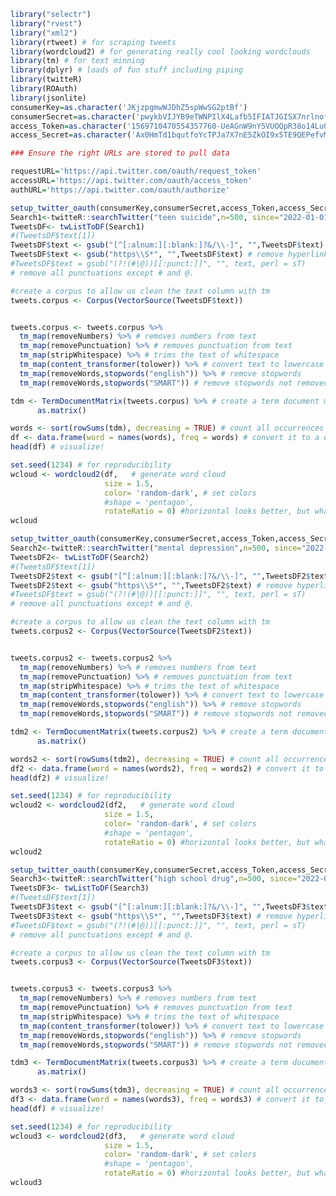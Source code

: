 ```r
library("selectr")
library("rvest")
library("xml2")
library(rtweet) # for scraping tweets
library(wordcloud2) # for generating really cool looking wordclouds
library(tm) # for text minning
library(dplyr) # loads of fun stuff including piping
library(twitteR)
library(ROAuth)
library(jsonlite)
consumerKey=as.character('JKjzpgmwWJDhZ5spWwSG2ptBf')
consumerSecret=as.character('pwykbVIJYB9eTWNPIlX4Lafb5IFIATJGISX7nrlnof1xEl963x')
access_Token=as.character('1569710470554357760-UeAGnW9nY5VUOQpR38o14Lu0u1m01X')
access_Secret=as.character('Ax0HmTd1bqutfoYcTPJa7X7nE5ZkOI9x5TE9QEPefvM0l')

### Ensure the right URLs are stored to pull data

requestURL='https://api.twitter.com/oauth/request_token'
accessURL='https://api.twitter.com/oauth/access_token'
authURL='https://api.twitter.com/oauth/authorize'

setup_twitter_oauth(consumerKey,consumerSecret,access_Token,access_Secret)
Search1<-twitteR::searchTwitter("teen suicide",n=500, since="2022-01-01")
TweetsDF<- twListToDF(Search1)
#(TweetsDF$text[1])
TweetsDF$text <- gsub("[^[:alnum:][:blank:]?&/\\-]", "",TweetsDF$text) # remove alphanumeric characters 
TweetsDF$text <- gsub("https\\S*", "",TweetsDF$text) # remove hyperlinks
#TweetsDF$text = gsub("(?!(#|@))[[:punct:]]", "", text, perl = sT) 
# remove all punctuations except # and @. 

#create a corpus to allow us clean the text column with tm
tweets.corpus <- Corpus(VectorSource(TweetsDF$text))


tweets.corpus <- tweets.corpus %>%
  tm_map(removeNumbers) %>% # removes numbers from text
  tm_map(removePunctuation) %>% # removes punctuation from text
  tm_map(stripWhitespace) %>% # trims the text of whitespace
  tm_map(content_transformer(tolower)) %>% # convert text to lowercase
  tm_map(removeWords,stopwords("english")) %>% # remove stopwords
  tm_map(removeWords,stopwords("SMART")) # remove stopwords not removed from previous line

tdm <- TermDocumentMatrix(tweets.corpus) %>% # create a term document matrix
      as.matrix()

words <- sort(rowSums(tdm), decreasing = TRUE) # count all occurrences of each word and group them
df <- data.frame(word = names(words), freq = words) # convert it to a dataframe
head(df) # visualize!

set.seed(1234) # for reproducibility
wcloud <- wordcloud2(df,   # generate word cloud
                     size = 1.5,
                     color= 'random-dark', # set colors
                     #shape = 'pentagon',
                     rotateRatio = 0) #horizontal looks better, but what do you think?
wcloud
```


```r
setup_twitter_oauth(consumerKey,consumerSecret,access_Token,access_Secret)
Search2<-twitteR::searchTwitter("mental depression",n=500, since="2022-01-01")
TweetsDF2<- twListToDF(Search2)
#(TweetsDF$text[1])
TweetsDF2$text <- gsub("[^[:alnum:][:blank:]?&/\\-]", "",TweetsDF2$text) # remove alphanumeric characters 
TweetsDF2$text <- gsub("https\\S*", "",TweetsDF2$text) # remove hyperlinks
#TweetsDF$text = gsub("(?!(#|@))[[:punct:]]", "", text, perl = sT) 
# remove all punctuations except # and @. 

#create a corpus to allow us clean the text column with tm
tweets.corpus2 <- Corpus(VectorSource(TweetsDF2$text))


tweets.corpus2 <- tweets.corpus2 %>%
  tm_map(removeNumbers) %>% # removes numbers from text
  tm_map(removePunctuation) %>% # removes punctuation from text
  tm_map(stripWhitespace) %>% # trims the text of whitespace
  tm_map(content_transformer(tolower)) %>% # convert text to lowercase
  tm_map(removeWords,stopwords("english")) %>% # remove stopwords
  tm_map(removeWords,stopwords("SMART")) # remove stopwords not removed from previous line

tdm2 <- TermDocumentMatrix(tweets.corpus2) %>% # create a term document matrix
      as.matrix()

words2 <- sort(rowSums(tdm2), decreasing = TRUE) # count all occurrences of each word and group them
df2 <- data.frame(word = names(words2), freq = words2) # convert it to a dataframe
head(df2) # visualize!

set.seed(1234) # for reproducibility
wcloud2 <- wordcloud2(df2,   # generate word cloud
                     size = 1.5,
                     color= 'random-dark', # set colors
                     #shape = 'pentagon',
                     rotateRatio = 0) #horizontal looks better, but what do you think?
wcloud2
```

```r
setup_twitter_oauth(consumerKey,consumerSecret,access_Token,access_Secret)
Search3<-twitteR::searchTwitter("high school drug",n=500, since="2022-01-01")
TweetsDF3<- twListToDF(Search3)
#(TweetsDF$text[1])
TweetsDF3$text <- gsub("[^[:alnum:][:blank:]?&/\\-]", "",TweetsDF3$text) # remove alphanumeric characters 
TweetsDF3$text <- gsub("https\\S*", "",TweetsDF3$text) # remove hyperlinks
#TweetsDF$text = gsub("(?!(#|@))[[:punct:]]", "", text, perl = sT) 
# remove all punctuations except # and @. 

#create a corpus to allow us clean the text column with tm
tweets.corpus3 <- Corpus(VectorSource(TweetsDF3$text))


tweets.corpus3 <- tweets.corpus3 %>%
  tm_map(removeNumbers) %>% # removes numbers from text
  tm_map(removePunctuation) %>% # removes punctuation from text
  tm_map(stripWhitespace) %>% # trims the text of whitespace
  tm_map(content_transformer(tolower)) %>% # convert text to lowercase
  tm_map(removeWords,stopwords("english")) %>% # remove stopwords
  tm_map(removeWords,stopwords("SMART")) # remove stopwords not removed from previous line

tdm3 <- TermDocumentMatrix(tweets.corpus3) %>% # create a term document matrix
      as.matrix()

words3 <- sort(rowSums(tdm3), decreasing = TRUE) # count all occurrences of each word and group them
df3 <- data.frame(word = names(words3), freq = words3) # convert it to a dataframe
head(df) # visualize!

set.seed(1234) # for reproducibility
wcloud3 <- wordcloud2(df3,   # generate word cloud
                     size = 1.5,
                     color= 'random-dark', # set colors
                     #shape = 'pentagon',
                     rotateRatio = 0) #horizontal looks better, but what do you think?
wcloud3
```

